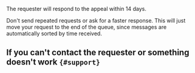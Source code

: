 The requester will respond to the appeal within 14 days.

<Note mode="note" title="Note">

Don't send repeated requests or ask for a faster response. This will just move your request to the end of the queue, since messages are automatically sorted by time received.

</Note>

## If you can't contact the requester or something doesn't work `{#support}`
